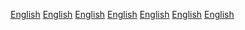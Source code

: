 [English](docs/en/index.mdx)
[English](docs/en/index.mdx)
[English](docs/en/index.mdx)
[English](docs/en/index.mdx)
[English](docs/en/index.mdx)
[English](docs/en/index.mdx)
[English](docs/en/index.mdx)
